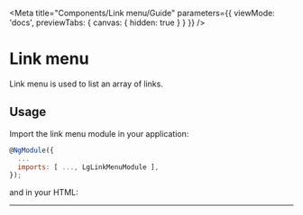 
<Meta title="Components/Link menu/Guide" parameters={{ viewMode: 'docs', previewTabs: { canvas: { hidden: true } } }} />

# Link menu

<p class="standfirst">Link menu is used to list an array of links.</p>

## Usage

Import the link menu module in your application:

```js
@NgModule({
  ...
  imports: [ ..., LgLinkMenuModule ],
});
```

and in your HTML:

<Source id="components-link-menu-examples--standard-link-menu"></Source>

---

<Feedback />
